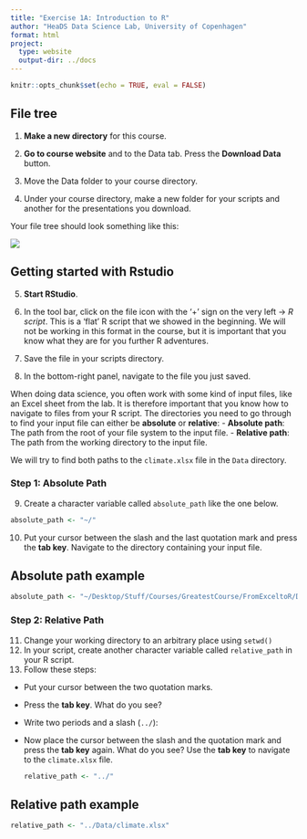 ```yaml
---
title: "Exercise 1A: Introduction to R"
author: "HeaDS Data Science Lab, University of Copenhagen"
format: html
project:
  type: website
  output-dir: ../docs
---
```


```r
knitr::opts_chunk$set(echo = TRUE, eval = FALSE)
```

## File tree

1.  **Make a new directory** for this course.

2.  **Go to course website** and to the Data tab. Press the **Download Data** button.

3.  Move the Data folder to your course directory.

4.  Under your course directory, make a new folder for your scripts and another for the presentations you download.

Your file tree should look something like this:

![](../Figures/file_tree.png){fig-align="center"}

## Getting started with Rstudio

5.  **Start RStudio**.

6.  In the tool bar, click on the file icon with the '+' sign on the very left → *R script*. This is a 'flat' R script that we showed in the beginning. We will not be working in this format in the course, but it is important that you know what they are for you further R adventures.

7.  Save the file in your scripts directory.

8.  In the bottom-right panel, navigate to the file you just saved.

When doing data science, you often work with some kind of input files, like an Excel sheet from the lab. It is therefore important that you know how to navigate to files from your R script. The directories you need to go through to find your input file can either be **absolute** or **relative**: - **Absolute path**: The path from the root of your file system to the input file. - **Relative path**: The path from the working directory to the input file.

We will try to find both paths to the `climate.xlsx` file in the `Data` directory.

### Step 1: Absolute Path

9.  Create a character variable called `absolute_path` like the one below.

```r
absolute_path <- "~/"
```

10. Put your cursor between the slash and the last quotation mark and press the **tab key**. Navigate to the directory containing your input file.

::: {.callout-tip collapse="true"}
## Absolute path example

```r
absolute_path <- "~/Desktop/Stuff/Courses/GreatestCourse/FromExceltoR/Data/climate.xlsx"
```
:::

### Step 2: Relative Path

11. Change your working directory to an arbitrary place using `setwd()`
12. In your script, create another character variable called `relative_path` in your R script.
13. Follow these steps:

-   Put your cursor between the two quotation marks.

-   Press the **tab key**. What do you see?

-   Write two periods and a slash (`../`):

-   Now place the cursor between the slash and the quotation mark and press the **tab key** again. What do you see? Use the **tab key** to navigate to the `climate.xlsx` file.

    ```r
    relative_path <- "../"
    ```

::: {.callout-tip collapse="true"}
## Relative path example

```r
relative_path <- "../Data/climate.xlsx"
```
:::
